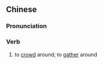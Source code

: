 ==Chinese==
{{zh-forms|s=围拢}}

===Pronunciation===
{{zh-pron
|m=wéilǒng
|c=wai4 lung5
|mn=qz,xm,zz:ûi-lóng
|cat=v
}}

===Verb===
{{zh-verb}}

# to [[crowd]] around; to [[gather]] around